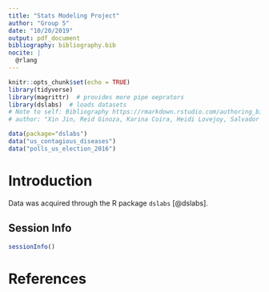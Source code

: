 ```yaml
---
title: "Stats Modeling Project"
author: "Group 5"
date: "10/20/2019"
output: pdf_document
bibliography: bibliography.bib
nocite: | 
  @rlang
---
```


```r
knitr::opts_chunk$set(echo = TRUE)
library(tidyverse)
library(magrittr)  # provides more pipe oeprators
library(dslabs)  # loads datasets
# Note to self: Bibliography https://rmarkdown.rstudio.com/authoring_bibliographies_and_citations.html
# author: "Xin Jin, Reid Ginoza, Karina Coira, Heidi Lovejoy, Salvador Ten"
```

```r
data(package="dslabs")
data("us_contagious_diseases")
data("polls_us_election_2016")
```

# Introduction
Data was acquired through the R package `dslabs` [@dslabs].

## Session Info
```r
sessionInfo()
```

# References
